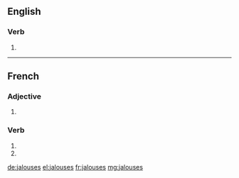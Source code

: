 ==English==

===Verb===
{{head|en|verb form}}

# {{en-third-person singular of|jalouse}}
----
==French==

===Adjective===
{{fr-adj-form}}

# {{feminine plural of|jaloux|lang=fr}}

===Verb===
{{fr-verb-form}}

# {{conjugation of|jalouser||2|s|pres|ind|lang=fr}}
# {{conjugation of|jalouser||2|s|pres|sub|lang=fr}}

[[de:jalouses]]
[[el:jalouses]]
[[fr:jalouses]]
[[mg:jalouses]]